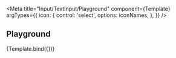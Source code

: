 

<Meta 
  title="Input/TextInput/Playground" 
  component={Template} 
  argTypes={{
    icon: {
      control: 'select',
      options: iconNames,
    },
  }} 
/>

## Playground

<Canvas>
  <Story name="Playground" parameters={{chromatic: { disableSnapshot: true }}} args={{label:'Playground'}} >
    {Template.bind({})}
  </Story>
</Canvas>

<ArgsTable story="Playground" />